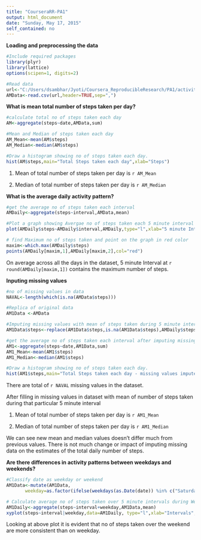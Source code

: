 ```yaml
---
title: "CourseraRR-PA1"
output: html_document
date: "Sunday, May 17, 2015"
self_contained: no
---
```


**Loading and preprocessing the data**

```r
#Include required packages
library(plyr)
library(lattice)
options(scipen=1, digits=2)

#Read data
url<-"C:/Users/dsambhar/Jyoti/Coursera_ReproducibleResearch/PA1/activity.csv"
AMData<-read.csv(url,header=TRUE,sep=",")
```

**What is mean total number of steps taken per day?**
```r
#calculate total no of steps taken each day
AM<-aggregate(steps~date,AMData,sum)

#Mean and Median of steps taken each day
AM_Mean<-mean(AM$steps)
AM_Median<-median(AM$steps)

#Draw a histogram showing no of steps taken each day.
hist(AM$steps,main="Total Steps taken each day",xlab="Steps")
```

1) Mean of total number of steps taken per day is `r AM_Mean`

2) Median of total number of steps taken per day is `r AM_Median`

**What is the average daily activity pattern?**

```r
#get the average no of steps taken each interval
AMDaily<-aggregate(steps~interval,AMData,mean)

#Plot a graph showing Avergae no of steps taken each 5 minute interval
plot(AMDaily$steps~AMDaily$interval,AMDaily,type="l",xlab="5 minute Interval", ylab="Average steps")

# find Maximum no of steps taken and point on the graph in red color
maxim<-which.max(AMDaily$steps)
points(AMDaily[maxim,1],AMDaily[maxim,2],col="red")
```

On average across all the days in the dataset, 5 minute Interval at `r round(AMDaily[maxim,1])` contains the maximum number of steps.

**Inputing missing values**
```r
#no of missing values in data
NAVAL<-length(which(is.na(AMData$steps)))

#Replica of original data
AM1Data <-AMData

#Imputing missing values with mean of steps taken during 5 minute interval.
AM1Data$steps<-replace(AM1Data$steps,is.na(AM1Data$steps),AMDaily$steps)

#get the average no of steps taken each interval after imputing missing values
AM1<-aggregate(steps~date,AM1Data,sum)
AM1_Mean<-mean(AM1$steps)
AM1_Median<-median(AM1$steps)

#Draw a histogram showing no of steps taken each day.
hist(AM1$steps,main="Total Steps taken each day - missing values imputed",xlab="Steps")
```

There are total of `r NAVAL` missing values in the dataset.

After filling in missing values in dataset with mean of number of steps taken during that particular 5 minute interval

1) Mean of total number of steps taken per day is `r AM1_Mean`

2) Median of total number of steps taken per day is `r AM1_Median`

We can see new mean and median values doesn't differ much from previous values. There is not much change or impact of imputing missing data on the estimates of the total daily number of steps.

**Are there differences in activity patterns between weekdays and weekends?**

```r
#Classify date as weekday or weekend
AM1Data<-mutate(AM1Data, 
       weekday=as.factor(ifelse(weekdays(as.Date(date)) %in% c("Saturday","Sunday"), "Weekend", "Weekday")))

# Calculate average no of steps taken over 5 minute intervals during Weekday and Weekend and plot graph
AM1Daily<-aggregate(steps~interval+weekday,AM1Data,mean)
xyplot(steps~interval|weekday,data=AM1Daily, type="l",xlab="Intervals",ylab="Number of steps",layout=c(1,2))
```

Looking at above plot it is evident that no of steps taken over the weekend are more consistent than on weekday.